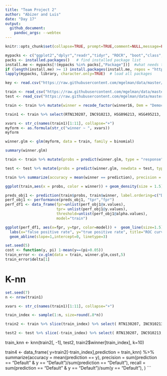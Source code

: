 ```yaml
---
title: "Team Project 2" 
author: "Abizer and Luis"
date: "Day 17"
output: 
  github_document:
    pandoc_args: --webtex
---
```


```r
knitr::opts_chunk$set(collapse=TRUE, prompt=TRUE,comment=NULL,message=FALSE, echo = FALSE, include=TRUE, fig.width = 9, fig.height = 4)
```

```r
mypacks <- c("ggplot2","dplyr","readr","tidyr", "ROCR", "boot","class","randomForest","e1071", "stringr","partykit","rpart")  # what packages are needed?
packs <- installed.packages()   # find installed package list
install.me <- mypacks[!(mypacks %in% packs[,"Package"])]  #what needs to be installed?
if (length(install.me) >= 1) install.packages(install.me, repos = "http://cran.us.r-project.org")   # install (if needed)
lapply(mypacks, library, character.only=TRUE)  # load all packages
```

```r
key <- read.csv("https://raw.githubusercontent.com/mgelman/data/master/county_facts_dictionary.csv")
```

```r
train <- read_csv("https://raw.githubusercontent.com/mgelman/data/master/train.csv")
test <- read_csv("https://raw.githubusercontent.com/mgelman/data/master/test_No_Y.csv")
```


```r
train <- train %>% mutate(winner = recode_factor(winner16, Dem = "Democrat", Rep = "Republican"))
```

```r

train1 <- train %>% select(RTN130207, INC910213, HSG096213, HSG495213, POP815213, EDU635213, EDU685213, POP715213, AGE295214, AGE775214, PST120214)

xvars <- str_c(names(train1)[1:11], collapse="+")
myform <- as.formula(str_c("winner ~ ", xvars))
myform
```



```r
winner.glm <- glm(myform, data = train, family = binomial)

summary(winner.glm)

train <- train %>% mutate(probs = predict(winner.glm, type = "response"),prediction = ifelse(probs >= 0.05,"Republican","Democrat"))

test <- test %>% mutate(probs = predict(winner.glm, newdata = test, type = "response"),prediction = ifelse(probs >= 0.05,"Republican","Democrat"))

train %>% summarize(accuracy = mean(winner == prediction), precision = sum(winner == "Republican" & prediction == "Republican")/sum(prediction == "Republican"), recall = sum(winner == "Republican" & prediction == "Republican")/sum(winner == "Republican"))

ggplot(train,aes(x = probs, color = winner)) + geom_density(size = 1.5) + ggtitle("Forecasted Winner Probabilities ")
```


```r
preds_obj1 <- prediction(train$probs, train$winner, label.ordering=c("Democrat","Republican"))
perf_obj1 <- performance(preds_obj1, "tpr","fpr")
perf_df1 <- data_frame(fpr=unlist(perf_obj1@x.values),
                       tpr= unlist(perf_obj1@y.values),
                       threshold=unlist(perf_obj1@alpha.values), 
                       model="train")

ggplot(perf_df1, aes(x=fpr, y=tpr, color=model)) +  geom_line(size=1.5) + 
  labs(x="false positive rate", y="true positive rate", title="ROC curve for logistic regression") + 
  geom_abline(slope=1,intercept=0, linetype=3) 
```


```r
set.seed(5)
cost <- function(y, pi) 1-mean(y==(pi>0.05))
train_error <- cv.glm(data = train, winner.glm,cost,5)
train_error$delta[1]
```

# K-nn 

```r
set.seed(7)
n <- nrow(train1)

xvars <- str_c(names(train1)[1:11], collapse="+")

train_index <- sample(1:n, size=round(.8*n))

train2 <- train %>% slice(train_index) %>% select( RTN130207, INC910213, HSG096213, HSG495213, POP815213, EDU635213, EDU685213, POP715213, AGE295214, AGE775214, PST120214,winner)

test2 <- test %>% slice(-train_index) %>% select( RTN130207, INC910213, HSG096213, HSG495213, POP815213, EDU635213, EDU685213, POP715213, AGE295214, AGE775214, PST120214)

```

train_knn <- knn(train2[, -1], test2, train2$winner[train_index], k=10)

train4 <- data_frame( y=train2[-train_index],prediction = train_knn) %>% 
  summarize(accuracy = mean(prediction == y), 
                   precision = sum(prediction == "Default" & y == "Default")/sum(prediction == "Default"),
                   recall = sum(prediction == "Default" & y == "Default")/sum(y == "Default"),
                   ) 
```
